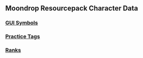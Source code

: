 ## Moondrop Resourcepack Character Data

### [GUI Symbols](/fe60c0b529bf706c195d-moondrop/gui-symbols)
### [Practice Tags](/fe60c0b529bf706c195d-moondrop/practice-tags)
### [Ranks](/fe60c0b529bf706c195d-moondrop/practice-tags)

